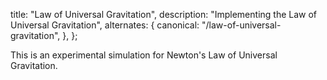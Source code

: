 
  title: "Law of Universal Gravitation",
  description: "Implementing the Law of Universal Gravitation",
  alternates: {
    canonical: "/law-of-universal-gravitation",
  },
};

<DynamicTitle className="mb-7" slug="/law-of-universal-gravitation" />

<article className="mb-7 space-y-7">
  
  This is an experimental simulation for Newton's Law of Universal Gravitation.

  <div className="flex flex-col items-center">
    <Latex text="$F = G \frac{m_1 m2}{r^2}$" />
  </div>
</article>

<LawOfUniversalGravitation />
